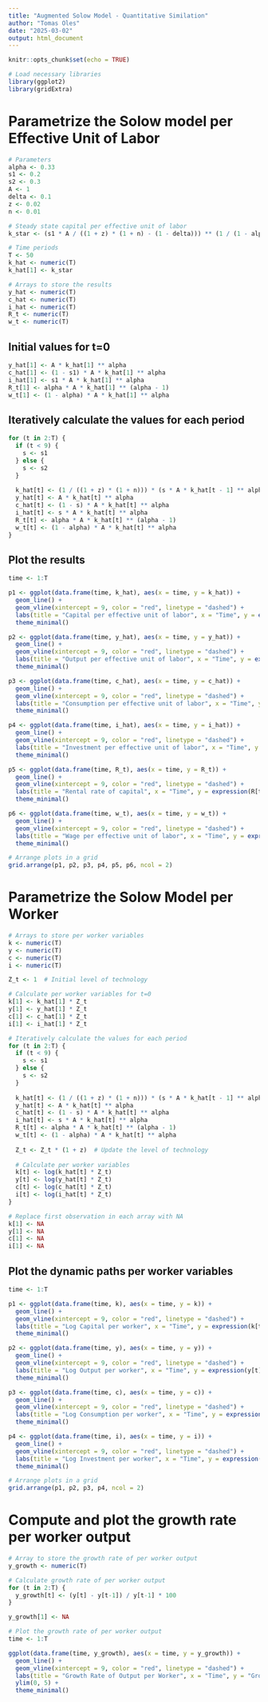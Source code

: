 ```yaml
---
title: "Augmented Solow Model - Quantitative Similation"
author: "Tomas Oles"
date: "2025-03-02"
output: html_document
---
```


```r
knitr::opts_chunk$set(echo = TRUE)
```

```r
# Load necessary libraries
library(ggplot2)
library(gridExtra)
```
# Parametrize the Solow model per Effective Unit of Labor
```r
# Parameters
alpha <- 0.33
s1 <- 0.2
s2 <- 0.3
A <- 1
delta <- 0.1
z <- 0.02
n <- 0.01

# Steady state capital per effective unit of labor
k_star <- (s1 * A / ((1 + z) * (1 + n) - (1 - delta))) ** (1 / (1 - alpha))

# Time periods
T <- 50
k_hat <- numeric(T)
k_hat[1] <- k_star

# Arrays to store the results
y_hat <- numeric(T)
c_hat <- numeric(T)
i_hat <- numeric(T)
R_t <- numeric(T)
w_t <- numeric(T)
```

## Initial values for t=0

```r
y_hat[1] <- A * k_hat[1] ** alpha
c_hat[1] <- (1 - s1) * A * k_hat[1] ** alpha
i_hat[1] <- s1 * A * k_hat[1] ** alpha
R_t[1] <- alpha * A * k_hat[1] ** (alpha - 1)
w_t[1] <- (1 - alpha) * A * k_hat[1] ** alpha
```

## Iteratively calculate the values for each period

```r
for (t in 2:T) {
  if (t < 9) {
    s <- s1
  } else {
    s <- s2
  }
  
  k_hat[t] <- (1 / ((1 + z) * (1 + n))) * (s * A * k_hat[t - 1] ** alpha + (1 - delta) * k_hat[t - 1])
  y_hat[t] <- A * k_hat[t] ** alpha
  c_hat[t] <- (1 - s) * A * k_hat[t] ** alpha
  i_hat[t] <- s * A * k_hat[t] ** alpha
  R_t[t] <- alpha * A * k_hat[t] ** (alpha - 1)
  w_t[t] <- (1 - alpha) * A * k_hat[t] ** alpha
}
```

## Plot the results

```r
time <- 1:T

p1 <- ggplot(data.frame(time, k_hat), aes(x = time, y = k_hat)) +
  geom_line() +
  geom_vline(xintercept = 9, color = "red", linetype = "dashed") +
  labs(title = "Capital per effective unit of labor", x = "Time", y = expression(widehat(k)[t])) +
  theme_minimal()

p2 <- ggplot(data.frame(time, y_hat), aes(x = time, y = y_hat)) +
  geom_line() +
  geom_vline(xintercept = 9, color = "red", linetype = "dashed") +
  labs(title = "Output per effective unit of labor", x = "Time", y = expression(widehat(y)[t])) +
  theme_minimal()

p3 <- ggplot(data.frame(time, c_hat), aes(x = time, y = c_hat)) +
  geom_line() +
  geom_vline(xintercept = 9, color = "red", linetype = "dashed") +
  labs(title = "Consumption per effective unit of labor", x = "Time", y = expression(widehat(c)[t])) +
  theme_minimal()

p4 <- ggplot(data.frame(time, i_hat), aes(x = time, y = i_hat)) +
  geom_line() +
  geom_vline(xintercept = 9, color = "red", linetype = "dashed") +
  labs(title = "Investment per effective unit of labor", x = "Time", y = expression(widehat(i)[t])) +
  theme_minimal()

p5 <- ggplot(data.frame(time, R_t), aes(x = time, y = R_t)) +
  geom_line() +
  geom_vline(xintercept = 9, color = "red", linetype = "dashed") +
  labs(title = "Rental rate of capital", x = "Time", y = expression(R[t])) +
  theme_minimal()

p6 <- ggplot(data.frame(time, w_t), aes(x = time, y = w_t)) +
  geom_line() +
  geom_vline(xintercept = 9, color = "red", linetype = "dashed") +
  labs(title = "Wage per effective unit of labor", x = "Time", y = expression(w[t])) +
  theme_minimal()

# Arrange plots in a grid
grid.arrange(p1, p2, p3, p4, p5, p6, ncol = 2)
```

# Parametrize the Solow Model per Worker

```r
# Arrays to store per worker variables
k <- numeric(T)
y <- numeric(T)
c <- numeric(T)
i <- numeric(T)

Z_t <- 1  # Initial level of technology

# Calculate per worker variables for t=0
k[1] <- k_hat[1] * Z_t
y[1] <- y_hat[1] * Z_t
c[1] <- c_hat[1] * Z_t
i[1] <- i_hat[1] * Z_t

# Iteratively calculate the values for each period
for (t in 2:T) {
  if (t < 9) {
    s <- s1
  } else {
    s <- s2
  }
  
  k_hat[t] <- (1 / ((1 + z) * (1 + n))) * (s * A * k_hat[t - 1] ** alpha + (1 - delta) * k_hat[t - 1])
  y_hat[t] <- A * k_hat[t] ** alpha
  c_hat[t] <- (1 - s) * A * k_hat[t] ** alpha
  i_hat[t] <- s * A * k_hat[t] ** alpha
  R_t[t] <- alpha * A * k_hat[t] ** (alpha - 1)
  w_t[t] <- (1 - alpha) * A * k_hat[t] ** alpha
  
  Z_t <- Z_t * (1 + z)  # Update the level of technology
  
  # Calculate per worker variables
  k[t] <- log(k_hat[t] * Z_t)
  y[t] <- log(y_hat[t] * Z_t)
  c[t] <- log(c_hat[t] * Z_t)
  i[t] <- log(i_hat[t] * Z_t)
}

# Replace first observation in each array with NA
k[1] <- NA
y[1] <- NA
c[1] <- NA
i[1] <- NA
```

## Plot the dynamic paths per worker variables 

```r
time <- 1:T

p1 <- ggplot(data.frame(time, k), aes(x = time, y = k)) +
  geom_line() +
  geom_vline(xintercept = 9, color = "red", linetype = "dashed") +
  labs(title = "Log Capital per worker", x = "Time", y = expression(k[t])) +
  theme_minimal()

p2 <- ggplot(data.frame(time, y), aes(x = time, y = y)) +
  geom_line() +
  geom_vline(xintercept = 9, color = "red", linetype = "dashed") +
  labs(title = "Log Output per worker", x = "Time", y = expression(y[t])) +
  theme_minimal()

p3 <- ggplot(data.frame(time, c), aes(x = time, y = c)) +
  geom_line() +
  geom_vline(xintercept = 9, color = "red", linetype = "dashed") +
  labs(title = "Log Consumption per worker", x = "Time", y = expression(c[t])) +
  theme_minimal()

p4 <- ggplot(data.frame(time, i), aes(x = time, y = i)) +
  geom_line() +
  geom_vline(xintercept = 9, color = "red", linetype = "dashed") +
  labs(title = "Log Investment per worker", x = "Time", y = expression(i[t])) +
  theme_minimal()

# Arrange plots in a grid
grid.arrange(p1, p2, p3, p4, ncol = 2)
```

# Compute and plot the growth rate per worker output 

```r
# Array to store the growth rate of per worker output
y_growth <- numeric(T)

# Calculate growth rate of per worker output
for (t in 2:T) {
  y_growth[t] <- (y[t] - y[t-1]) / y[t-1] * 100
}

y_growth[1] <- NA

# Plot the growth rate of per worker output
time <- 1:T

ggplot(data.frame(time, y_growth), aes(x = time, y = y_growth)) +
  geom_line() +
  geom_vline(xintercept = 9, color = "red", linetype = "dashed") +
  labs(title = "Growth Rate of Output per Worker", x = "Time", y = "Growth Rate (%)") +
  ylim(0, 5) +
  theme_minimal()
```


